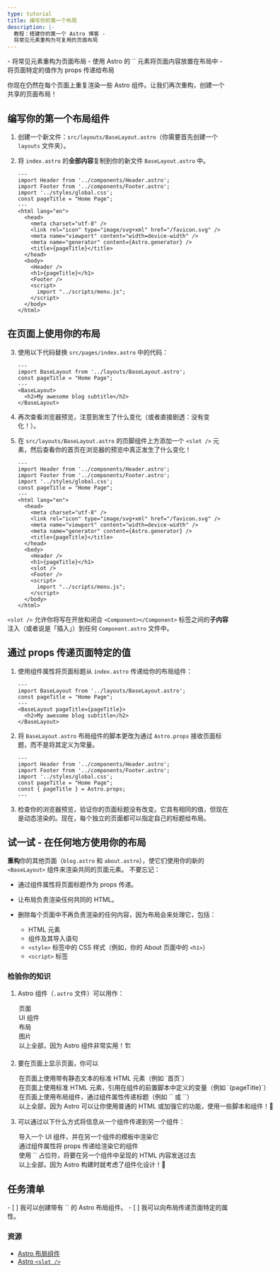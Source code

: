 ```yaml
---
type: tutorial
title: 编写你的第一个布局
description: |-
  教程：搭建你的第一个 Astro 博客 -
  将常见元素重构为可复用的页面布局
---
```


<PreCheck>
  - 将常见元素重构为页面布局
  - 使用 Astro 的 `<slot />` 元素将页面内容放置在布局中
  - 将页面特定的值作为 props 传递给布局
</PreCheck>

你现在仍然在每个页面上重复渲染一些 Astro 组件。让我们再次重构，创建一个共享的页面布局！

## 编写你的第一个布局组件

1. 创建一个新文件：`src/layouts/BaseLayout.astro`（你需要首先创建一个 `layouts` 文件夹）。

2. 将 `index.astro` 的**全部内容**复制到你的新文件 `BaseLayout.astro` 中。

    ```astro title="src/layouts/BaseLayout.astro"
    ---
    import Header from '../components/Header.astro';
    import Footer from '../components/Footer.astro';
    import '../styles/global.css';
    const pageTitle = "Home Page";
    ---
    <html lang="en">
      <head>
        <meta charset="utf-8" />
        <link rel="icon" type="image/svg+xml" href="/favicon.svg" />
        <meta name="viewport" content="width=device-width" />
        <meta name="generator" content={Astro.generator} />
        <title>{pageTitle}</title>
      </head>
      <body>
        <Header />
        <h1>{pageTitle}</h1>
        <Footer />
        <script>
          import "../scripts/menu.js";
        </script>
      </body>
    </html>
    ```

## 在页面上使用你的布局

3. 使用以下代码替换 `src/pages/index.astro` 中的代码：

    ```astro title="src/pages/index.astro"
    ---
    import BaseLayout from '../layouts/BaseLayout.astro';
    const pageTitle = "Home Page";
    ---
    <BaseLayout>
      <h2>My awesome blog subtitle</h2>
    </BaseLayout>
    ```
 
4. 再次查看浏览器预览，注意到发生了什么变化（或者直接剧透：没有变化！）。

5. 在 `src/layouts/BaseLayout.astro` 的页脚组件上方添加一个 `<slot />` 元素，然后查看你的首页在浏览器的预览中真正发生了什么变化！

    ```astro title="src/layouts/BaseLayout.astro" ins={18}
    ---
    import Header from '../components/Header.astro';
    import Footer from '../components/Footer.astro';
    import '../styles/global.css';
    const pageTitle = "Home Page";
    ---
    <html lang="en">
      <head>
        <meta charset="utf-8" />
        <link rel="icon" type="image/svg+xml" href="/favicon.svg" />
        <meta name="viewport" content="width=device-width" />
        <meta name="generator" content={Astro.generator} />
        <title>{pageTitle}</title>
      </head>
      <body>
        <Header />
        <h1>{pageTitle}</h1>
        <slot />
        <Footer />
        <script>
          import "../scripts/menu.js";
        </script>
      </body>
    </html>
    ```

 `<slot />` 允许你将写在开放和闭合 `<Component></Component>` 标签之间的**子内容**注入（或者说是「插入」）到任何 `Component.astro` 文件中。

## 通过 props 传递页面特定的值

1. 使用组件属性将页面标题从 `index.astro` 传递给你的布局组件：

    ```astro title="src/pages/index.astro" 'pageTitle={pageTitle}'
    ---
    import BaseLayout from '../layouts/BaseLayout.astro';
    const pageTitle = "Home Page";
    ---
    <BaseLayout pageTitle={pageTitle}>
      <h2>My awesome blog subtitle</h2>
    </BaseLayout>
    ```

2. 将 `BaseLayout.astro` 布局组件的脚本更改为通过 `Astro.props` 接收页面标题，而不是将其定义为常量。

    ```astro title="src/layouts/BaseLayout.astro" del={5} ins={6}
    ---
    import Header from '../components/Header.astro';
    import Footer from '../components/Footer.astro';
    import '../styles/global.css';
    const pageTitle = "Home Page";
    const { pageTitle } = Astro.props;
    ---
    ```

3. 检查你的浏览器预览，验证你的页面标题没有改变。它具有相同的值，但现在是动态渲染的。现在，每个独立的页面都可以指定自己的标题给布局。

<Box icon="puzzle-piece">

## 试一试 - 在任何地方使用你的布局

**重构**你的其他页面（`blog.astro` 和 `about.astro`），使它们使用你的新的 `<BaseLayout>` 组件来渲染共同的页面元素。
不要忘记：

- 通过组件属性将页面标题作为 props 传递。
- 让布局负责渲染任何共同的 HTML。
- 删除每个页面中不再负责渲染的任何内容，因为布局会来处理它，包括：

  - HTML 元素
  - 组件及其导入语句
  - `<style>` 标签中的 CSS 样式（例如，你的 About 页面中的 `<h1>`）
  - `<script>` 标签
</Box>

<Box icon="question-mark">

### 检验你的知识

1. Astro 组件（`.astro` 文件）可以用作：

    <MultipleChoice>
      <Option>页面</Option>
      <Option>UI 组件</Option>
      <Option>布局</Option>
      <Option>图片</Option>
      <Option isCorrect>以上全部，因为 Astro 组件非常实用！🏗️</Option>
    </MultipleChoice>

2. 要在页面上显示页面，你可以

    <MultipleChoice>
      <Option>
        在页面上使用带有静态文本的标准 HTML 元素（例如 `<h1>首页</h1>`）
      </Option>
      <Option>
        在页面上使用标准 HTML 元素，引用在组件的前置脚本中定义的变量（例如 `<h1>{pageTitle}</h1>`）
      </Option>
      <Option>
        在页面上使用布局组件，通过组件属性传递标题（例如 `<BaseLayout title="首页" />` 或 `<BaseLayout title={pageTitle} />`）
      </Option>
      <Option isCorrect>
        以上全部，因为 Astro 可以让你使用普通的 HTML 或加强它的功能，使用一些脚本和组件！💪
      </Option>
    </MultipleChoice>

3. 可以通过以下什么方式将信息从一个组件传递到另一个组件：

    <MultipleChoice>
      <Option>
        导入一个 UI 组件，并在另一个组件的模板中渲染它
      </Option>
      <Option>
        通过组件属性将 props 传递给渲染它的组件
      </Option>
      <Option>
        使用 `<slot />` 占位符，将要在另一个组件中呈现的 HTML 内容发送过去
      </Option>
      <Option isCorrect>
        以上全部，因为 Astro 构建时就考虑了组件化设计！🧩
      </Option>
    </MultipleChoice>

</Box>

<Box icon="check-list">

## 任务清单

<Checklist>
- [ ] 我可以创建带有 `<slot />` 的 Astro 布局组件。
- [ ] 我可以向布局传递页面特定的属性。
</Checklist>
</Box>

### 资源

- [Astro 布局组件](/zh-cn/core-concepts/layouts/)
- [Astro `<slot />`](/zh-cn/core-concepts/astro-components/)
